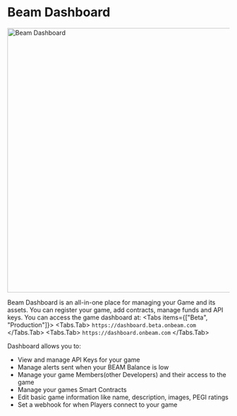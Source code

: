 
# Beam Dashboard

<img src="/assets/dashboard/dashboard.png" alt="Beam Dashboard" width="600" />

Beam Dashboard is an all-in-one place for managing your Game and its assets. You can register your game, add contracts, manage funds and API keys.
You can access the game dashboard at:
<Tabs items={["Beta", "Production"]}>
    <Tabs.Tab>
        ```
            https://dashboard.beta.onbeam.com
        ```
    </Tabs.Tab>
    <Tabs.Tab>
        ```
            https://dashboard.onbeam.com
        ```
    </Tabs.Tab>
</Tabs>

Dashboard allows you to:
- View and manage API Keys for your game
- Manage alerts sent when your BEAM Balance is low
- Manage your game Members(other Developers) and their access to the game
- Manage your games Smart Contracts
- Edit basic game information like name, description, images, PEGI ratings
- Set a webhook for when Players connect to your game
